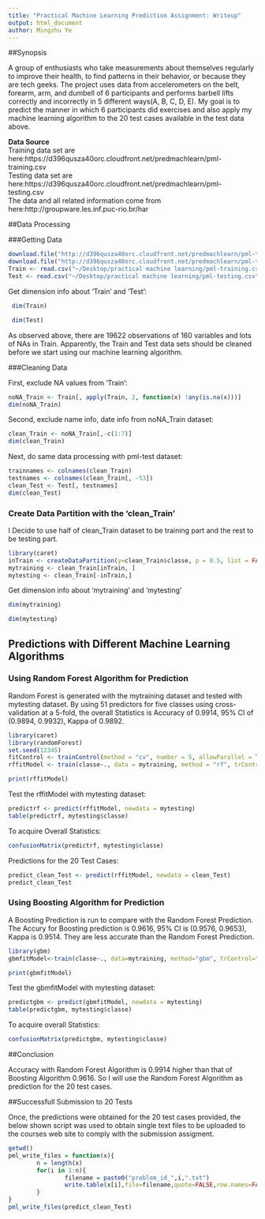 ```yaml
---
title: "Practical Machine Learning Prediction Assignment: Writeup"
output: html_document
author: Mingzhu Ye
---
```

##Synopsis  

A group of enthusiasts who take measurements about themselves regularly to improve their health, to find patterns in their behavior, or because they are tech geeks. The project uses data from accelerometers on the belt, forearm, arm, and dumbell of 6 participants and performs barbell lifts correctly and incorrectly in 5 different ways(A, B, C, D, E). My goal is to predict the manner in which 6 participants did exercises and also apply my machine learning algorithm to the 20 test cases available in the test data above. 

**Data Source**   
Training data set are here:https://d396qusza40orc.cloudfront.net/predmachlearn/pml-training.csv  
Testing data set are here:https://d396qusza40orc.cloudfront.net/predmachlearn/pml-testing.csv  
The data and all related information come from here:http://groupware.les.inf.puc-rio.br/har  

##Data Processing  

###Getting Data  

```r
download.file("http://d396qusza40orc.cloudfront.net/predmachlearn/pml-training.csv",destfile = "~/Desktop/practical machine learning/pml-training.csv")    
download.file("http://d396qusza40orc.cloudfront.net/predmachlearn/pml-testing.csv", destfile = "~/Desktop/practical machine learning/pml-testing.csv")  
Train <- read.csv("~/Desktop/practical machine learning/pml-training.csv", na.strings = c("NA","#DIV/0!",""))
Test <- read.csv("~/Desktop/practical machine learning/pml-testing.csv", na.strings = c("NA","#DIV/0!",""))
```

Get dimension info about 'Train' and 'Test':  

```r
 dim(Train)
```

```r
 dim(Test)
```

As observed above, there are 19622 observations of 160 variables and lots of NAs in Train. Apparently, the Train and Test data sets should be cleaned before we start using our machine learning algorithm.  

###Cleaning Data  

First, exclude NA values from 'Train':  

```r
noNA_Train <- Train[, apply(Train, 2, function(x) !any(is.na(x)))] 
dim(noNA_Train)
```

Second, exclude name info, date info from noNA_Train dataset:
```r
clean_Train <- noNA_Train[,-c(1:7)]
dim(clean_Train)
```

Next, do same data processing with pml-test dataset:
```r
trainnames <- colnames(clean_Train)
testnames <- colnames(clean_Train[, -53])
clean_Test <- Test[, testnames]
dim(clean_Test)
```

### Create Data Partition with the 'clean_Train'

I Decide to use half of clean_Train dataset to be training part and the rest to be testing part.

```r
library(caret)
inTrain <- createDataPartition(y=clean_Train$classe, p = 0.5, list = FALSE)
mytraining <- clean_Train[inTrain, ]
mytesting <- clean_Train[-inTrain,]
```

Get dimension info about 'mytraining' and 'mytesting'
```r
dim(mytraining)
```

```r
dim(mytesting)
```

## Predictions with Different Machine Learning Algorithms  

### Using Random Forest Algorithm for Prediction

Random Forest is generated with the mytraining dataset and tested with mytesting dataset. By using 51 predictors for five classes using cross-validation at a 5-fold, the overall Statistics is Accuracy of 0.9914, 95% CI of (0.9894, 0.9932), Kappa of 0.9892.  
```r
library(caret)
library(randomForest)
set.seed(12345)
fitControl <- trainControl(method = "cv", number = 5, allowParallel = T, verbose = T)
rffitModel <- train(classe~., data = mytraining, method = "rf", trControl = fitControl, verbose = F)
```

```r
print(rffitModel)
```

Test the rffitModel with mytesting dataset:
```r
predictrf <- predict(rffitModel, newdata = mytesting)
table(predictrf, mytesting$classe)
```

To acquire Overall Statistics:
```r
confusionMatrix(predictrf, mytesting$classe)
```

Predictions for the 20 Test Cases:
```r
predict_clean_Test <- predict(rffitModel, newdata = clean_Test) 
predict_clean_Test
```

### Using Boosting Algorithm for Prediction  

A Boosting Prediction is run to compare with the Random Forest Prediction. The Accury for Boosting prediction is 0.9616, 95% CI is (0.9576, 0.9653),  Kappa is 0.9514. They are less accurate than the Random Forest Prediction.   
```r
library(gbm)
gbmfitModel<-train(classe~., data=mytraining, method="gbm", trControl=fitControl, verbose=F)
```

```r
print(gbmfitModel)
```

Test the gbmfitModel with mytesting dataset:  
```r
predictgbm <- predict(gbmfitModel, newdata = mytesting)
table(predictgbm, mytesting$classe)
```

To acquire overall Statistics:
```r
confusionMatrix(predictgbm, mytesting$classe)
```

##Conclusion

Accuracy with Random Forest Algorithm is 0.9914 higher than that of Boosting Algorithm 0.9616. So I will use the Random Forest Algorithm as prediction for the 20 test cases.   

##Successfull Submission to 20 Tests  

Once, the predictions were obtained for the 20 test cases provided, the below shown script was used to obtain single text files to be uploaded to the courses web site to comply with the submission assigment. 

```r
getwd()
pml_write_files = function(x){
        n = length(x)
        for(i in 1:n){
                filename = paste0("problem_id_",i,".txt")
                write.table(x[i],file=filename,quote=FALSE,row.names=FALSE,col.names=FALSE)
        }
}
pml_write_files(predict_clean_Test)
```

